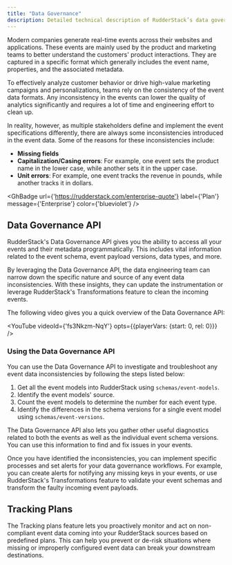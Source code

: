 ```yaml
---
title: "Data Governance"
description: Detailed technical description of RudderStack’s data governance feature to access your events and fix any inconsistencies programmatically.
---
```


Modern companies generate real-time events across their websites and applications. These events are mainly used by the product and marketing teams to better understand the customers' product interactions. They are captured in a specific format which generally includes the event name, properties, and the associated metadata.

To effectively analyze customer behavior or drive high-value marketing campaigns and personalizations, teams rely on the consistency of the event data formats. Any inconsistency in the events can lower the quality of analytics significantly and requires a lot of time and engineering effort to clean up.

In reality, however, as multiple stakeholders define and implement the event specifications differently, there are always some inconsistencies introduced in the event data. Some of the reasons for these inconsistencies include:

- **Missing fields**
- **Capitalization/Casing errors**: For example, one event sets the product name in the lower case, while another sets it in the upper case.
- **Unit errors**: For example, one event tracks the revenue in pounds, while another tracks it in dollars.

<GhBadge
  url={'https://rudderstack.com/enterprise-quote'}
  label={'Plan'}
  message={'Enterprise'}
  color={'blueviolet'}
/>

## Data Governance API

RudderStack's <Link to="/api/data-governance-api/">Data Governance API</Link> gives you the ability to access all your events and their metadata programmatically. This includes vital information related to the event schema, event payload versions, data types, and more.

By leveraging the Data Governance API, the data engineering team can narrow down the specific nature and source of any event data inconsistencies. With these insights, they can update the instrumentation or leverage RudderStack's <Link to="/features/transformations/">Transformations</Link> feature to clean the incoming events.

The following video gives you a quick overview of the Data Governance API:

<YouTube
  videoId={'fs3Nkzm-NqY'}
  opts={{playerVars: {start: 0, rel: 0}}}
/>

### Using the Data Governance API

You can use the Data Governance API to investigate and troubleshoot any event data inconsistencies by following the steps listed below:

1. Get all the event models into RudderStack using <Link to="/api/data-governance-api/#schemasevent-models">`schemas/event-models`</Link>.
2. Identify the event models' source.
3. Count the event models to determine the number for each event type.
4. Identify the differences in the schema versions for a single event model using <Link to="/api/data-governance-api/#schemasevent-versions">`schemas/event-versions`</Link>.

<div class="successBlock">
The Data Governance API also lets you gather other useful diagnostics related to both the events as well as the individual event schema versions. You can use this information to find and fix issues in your events.
</div>

Once you have identified the inconsistencies, you can implement specific processes and set alerts for your data governance workflows. For example, you can create alerts for notifying any missing keys in your events, or use RudderStack's <Link to="/features/transformations/">Transformations</Link> feature to validate your event schemas and transform the faulty incoming event payloads.

## Tracking Plans

The <Link to="/features/data-governance/tracking-plans/">Tracking plans</Link> feature lets you proactively monitor and act on non-compliant event data coming into your RudderStack sources based on predefined plans. This can help you prevent or de-risk situations where missing or improperly configured event data can break your downstream destinations.


